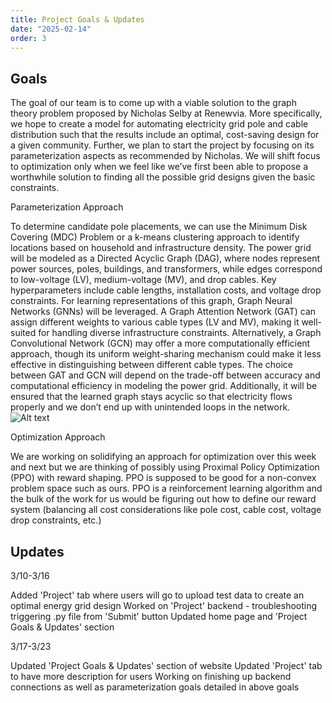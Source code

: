 ```yaml
---
title: Project Goals & Updates
date: "2025-02-14"
order: 3
---
```

## Goals
The goal of our team is to come up with a viable solution to the graph theory problem proposed by Nicholas Selby at Renewvia. More specifically, we hope to create a model for automating electricity grid pole and cable distribution such that the results include an optimal, cost-saving design for a given community. Further, we plan to start the project by focusing on its parameterization aspects as recommended by Nicholas. We will shift focus to optimization only when we feel like we’ve first been able to propose a worthwhile solution to finding all the possible grid designs given the basic constraints.

Parameterization Approach

To determine candidate pole placements, we can use the Minimum Disk Covering (MDC) Problem or a k-means clustering approach to identify locations based on household and infrastructure density. The power grid will be modeled as a Directed Acyclic Graph (DAG), where nodes represent power sources, poles, buildings, and transformers, while edges correspond to low-voltage (LV), medium-voltage (MV), and drop cables. Key hyperparameters include cable lengths, installation costs, and voltage drop constraints.
For learning representations of this graph, Graph Neural Networks (GNNs) will be leveraged. A Graph Attention Network (GAT) can assign different weights to various cable types (LV and MV), making it well-suited for handling diverse infrastructure constraints. Alternatively, a Graph Convolutional Network (GCN) may offer a more computationally efficient approach, though its uniform weight-sharing mechanism could make it less effective in distinguishing between different cable types. The choice between GAT and GCN will depend on the trade-off between accuracy and computational efficiency in modeling the power grid. Additionally, it will be ensured that the learned graph stays acyclic so that electricity flows properly and we don’t end up with unintended loops in the network.
<Image
  src="/p6_viz.png"
  alt="Alt text"
  width={650} 
  height={400}
/>

Optimization Approach

We are working on solidifying an approach for optimization over this week and next but we are thinking of possibly using Proximal Policy Optimization (PPO) with reward shaping. PPO is supposed to be good for a non-convex problem space such as ours. PPO is a reinforcement learning algorithm and the bulk of the work for us would be figuring out how to define our reward system (balancing all cost considerations like pole cost, cable cost, voltage drop constraints, etc.)

## Updates
3/10-3/16

Added 'Project' tab where users will go to upload test data to create an optimal energy grid design
Worked on 'Project' backend - troubleshooting triggering .py file from 'Submit' button
Updated home page and 'Project Goals & Updates' section


3/17-3/23 

Updated 'Project Goals & Updates' section of website
Updated 'Project' tab to have more description for users
Working on finishing up backend connections as well as parameterization goals detailed in above goals